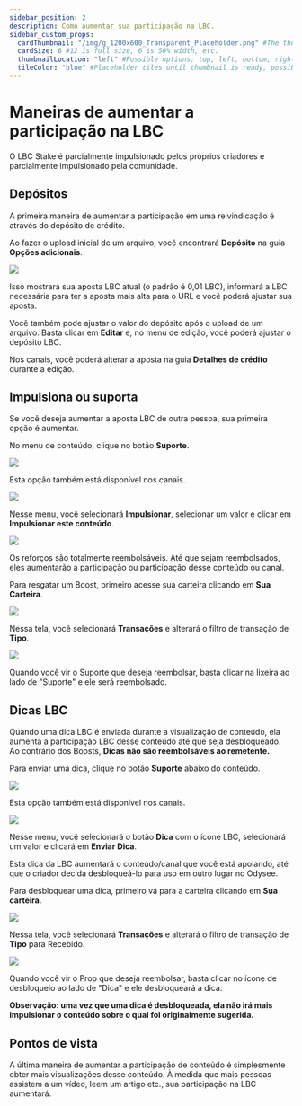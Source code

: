 ---
sidebar_position: 2
description: Como aumentar sua participação na LBC.
sidebar_custom_props:
  cardThumbnail: "/img/g_1200x600_Transparent_Placeholder.png" #The thumbnail on the category card.
  cardSize: 6 #12 is full size, 6 is 50% width, etc.
  thumbnailLocation: "left" #Possible options: top, left, bottom, right, none
  tileColor: "blue" #Placeholder tiles until thumbnail is ready, possible options: blue, cream, darkpurple, lightpurple, mauve, orange, pink, none
---

# Maneiras de aumentar a participação na LBC

O LBC Stake é parcialmente impulsionado pelos próprios criadores e parcialmente impulsionado pela comunidade.

## Depósitos

A primeira maneira de aumentar a participação em uma reivindicação é através do depósito de crédito.

Ao fazer o upload inicial de um arquivo, você encontrará **Depósito** na guia **Opções adicionais**.

![](https://i.imgur.com/su2d2Br.png)

Isso mostrará sua aposta LBC atual (o padrão é 0,01 LBC), informará a LBC necessária para ter a aposta mais alta para o URL e você poderá ajustar sua aposta.

Você também pode ajustar o valor do depósito após o upload de um arquivo. Basta clicar em **Editar** e, no menu de edição, você poderá ajustar o depósito LBC.

Nos canais, você poderá alterar a aposta na guia **Detalhes de crédito** durante a edição.

## Impulsiona ou suporta

Se você deseja aumentar a aposta LBC de outra pessoa, sua primeira opção é aumentar.

No menu de conteúdo, clique no botão **Suporte**.

![](https://i.imgur.com/iSWoOJm.png)

Esta opção também está disponível nos canais.

![](https://i.imgur.com/3gQ95FZ.png)

Nesse menu, você selecionará **Impulsionar**, selecionar um valor e clicar em **Impulsionar este conteúdo**.

![](https://i.imgur.com/Ivg7qA3.png)

Os reforços são totalmente reembolsáveis. Até que sejam reembolsados, eles aumentarão a participação ou participação desse conteúdo ou canal.

Para resgatar um Boost, primeiro acesse sua carteira clicando em **Sua Carteira**.

![](https://i.imgur.com/ve1Ifxk.png)

Nessa tela, você selecionará **Transações** e alterará o filtro de transação de **Tipo**.

![](https://i.imgur.com/uGSboC9.png)

Quando você vir o Suporte que deseja reembolsar, basta clicar na lixeira ao lado de "Suporte" e ele será reembolsado.

## Dicas LBC

Quando uma dica LBC é enviada durante a visualização de conteúdo, ela aumenta a participação LBC desse conteúdo até que seja desbloqueado. Ao contrário dos Boosts, **Dicas não são reembolsáveis ​​ao remetente.**

Para enviar uma dica, clique no botão **Suporte** abaixo do conteúdo.

![](https://i.imgur.com/iSWoOJm.png)

Esta opção também está disponível nos canais.

![](https://i.imgur.com/3gQ95FZ.png)

Nesse menu, você selecionará o botão **Dica** com o ícone LBC, selecionará um valor e clicará em **Enviar Dica**.

Esta dica da LBC aumentará o conteúdo/canal que você está apoiando, até que o criador decida desbloqueá-lo para uso em outro lugar no Odysee.

Para desbloquear uma dica, primeiro vá para a carteira clicando em **Sua carteira**.

![](https://i.imgur.com/ve1Ifxk.png)

Nessa tela, você selecionará **Transações** e alterará o filtro de transação de **Tipo** para Recebido.

![](https://i.imgur.com/e0vDsBx.png)

Quando você vir o Prop que deseja reembolsar, basta clicar no ícone de desbloqueio ao lado de "Dica" e ele desbloqueará a dica.

**Observação: uma vez que uma dica é desbloqueada, ela não irá mais impulsionar o conteúdo sobre o qual foi originalmente sugerida.**

## Pontos de vista

A última maneira de aumentar a participação de conteúdo é simplesmente obter mais visualizações desse conteúdo. À medida que mais pessoas assistem a um vídeo, leem um artigo etc., sua participação na LBC aumentará.